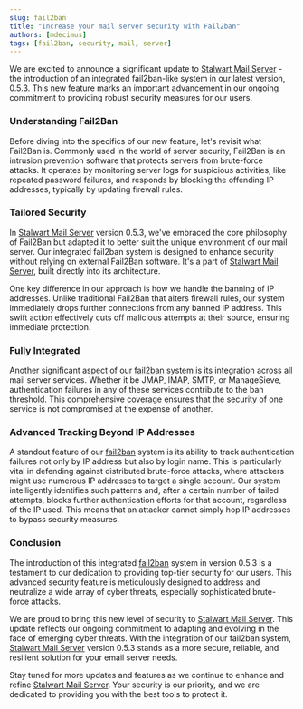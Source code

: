 ```yaml
---
slug: fail2ban
title: "Increase your mail server security with Fail2ban"
authors: [mdecimus]
tags: [fail2ban, security, mail, server]
---
```


We are excited to announce a significant update to [Stalwart Mail Server](https://github.com/stalwartlabs/mail-server) - the introduction of an integrated fail2ban-like system in our latest version, 0.5.3. This new feature marks an important advancement in our ongoing commitment to providing robust security measures for our users.

### Understanding Fail2Ban

Before diving into the specifics of our new feature, let's revisit what Fail2Ban is. Commonly used in the world of server security, Fail2Ban is an intrusion prevention software that protects servers from brute-force attacks. It operates by monitoring server logs for suspicious activities, like repeated password failures, and responds by blocking the offending IP addresses, typically by updating firewall rules.

### Tailored Security

In [Stalwart Mail Server](https://github.com/stalwartlabs/mail-server) version 0.5.3, we've embraced the core philosophy of Fail2Ban but adapted it to better suit the unique environment of our mail server. Our integrated fail2ban system is designed to enhance security without relying on external Fail2Ban software. It's a part of [Stalwart Mail Server](https://github.com/stalwartlabs/mail-server), built directly into its architecture.

One key difference in our approach is how we handle the banning of IP addresses. Unlike traditional Fail2Ban that alters firewall rules, our system immediately drops further connections from any banned IP address. This swift action effectively cuts off malicious attempts at their source, ensuring immediate protection.

### Fully Integrated

Another significant aspect of our [fail2ban](/docs/server/auto-ban) system is its integration across all mail server services. Whether it be JMAP, IMAP, SMTP, or ManageSieve, authentication failures in any of these services contribute to the ban threshold. This comprehensive coverage ensures that the security of one service is not compromised at the expense of another.

### Advanced Tracking Beyond IP Addresses

A standout feature of our [fail2ban](/docs/server/auto-ban)  system is its ability to track authentication failures not only by IP address but also by login name. This is particularly vital in defending against distributed brute-force attacks, where attackers might use numerous IP addresses to target a single account. Our system intelligently identifies such patterns and, after a certain number of failed attempts, blocks further authentication efforts for that account, regardless of the IP used. This means that an attacker cannot simply hop IP addresses to bypass security measures.

### Conclusion

The introduction of this integrated [fail2ban](/docs/server/auto-ban)  system in version 0.5.3 is a testament to our dedication to providing top-tier security for our users. This advanced security feature is meticulously designed to address and neutralize a wide array of cyber threats, especially sophisticated brute-force attacks.

We are proud to bring this new level of security to [Stalwart Mail Server](https://github.com/stalwartlabs/mail-server). This update reflects our ongoing commitment to adapting and evolving in the face of emerging cyber threats. With the integration of our fail2ban system, [Stalwart Mail Server](https://github.com/stalwartlabs/mail-server) version 0.5.3 stands as a more secure, reliable, and resilient solution for your email server needs.

Stay tuned for more updates and features as we continue to enhance and refine [Stalwart Mail Server](https://github.com/stalwartlabs/mail-server). Your security is our priority, and we are dedicated to providing you with the best tools to protect it.
